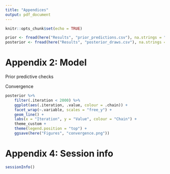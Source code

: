 ```yaml
---
title: "Appendices"
output: pdf_document
---
```


```r
knitr::opts_chunk$set(echo = TRUE)
```


```r

prior <- fread(here("Results", "prior_predictions.csv"), na.strings = "") %>% as_tibble()
posterior <- fread(here("Results", "posterior_draws.csv"), na.strings = "") %>% as_tibble()


```


# Appendix 2: Model


Prior predictive checks



Convergence

```r

posterior %>%
    filter(.iteration < 2000) %>% 
    ggplot(aes(.iteration, .value, colour = .chain)) +
    facet_wrap(~.variable, scales = "free_y") +
    geom_line() +
    labs(x = "Iteration", y = "Value", colour = "Chain") +
    theme_custom +
    theme(legend.position = "top") +
    ggsave(here("Figures", "convergence.png"))

```



# Appendix 4: Session info


```r

sessionInfo()

```